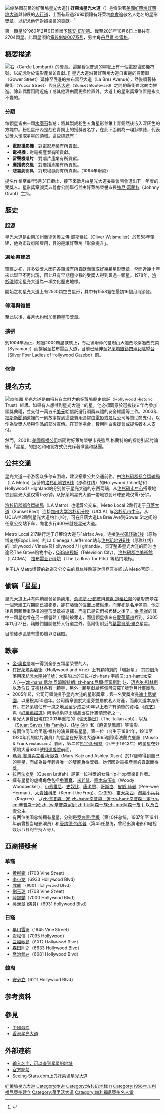 {{Expand language|1=en|time=2019-11-22T08:47:09+00:00}}
{{noteTA
|T=zh-hans:好莱坞星光大道;zh-hk:荷里活星光大道;zh-tw:好萊塢星光大道;
|G1=Show
|2=zh-hans:詹姆斯·斯图尔特; zh-hant:詹姆斯·史都華;
|3=zh-hans:柯克·道格拉斯;zh-hk:柯克·德格拉斯;zh-tw:寇克·道格拉斯;
}}
{{otheruses|星光大道}}
{{Infobox museum
| name = 好萊塢星光大道
| native_name = Hollywood Walk of Fame
| native_name_lang = 
| logo = WoF-Logo-Final-400X221.png
| logo_caption = 
| image = Hollywood Walk of Fame.jpg
| caption = 6801 好萊塢大道<br />near the [[Dolby_Theatre|Dolby Theatre]] in [[Hollywood,_California|Hollywood, California]].
| alt = 
| map_type = 
| map dot label = 
| map_caption = 
| map_alt = 
| coordinates = {{Coord|34.1016| -118.3267|display=inline}}
| former_name = 
| established = {{start date and age|1960|2|8}}
| embedded = {{Designation list|embed=yes|designation1=Los Angeles|designation1_number=194|designation1_date=July 5, 1978}}
| dissolved = 
| location = {{USA}}[[洛杉磯|洛杉磯]][[好萊塢|好萊塢]] <br /> [[好萊塢大道|好萊塢大道]]與[[葡萄樹街|葡萄樹街]]
| type = 娛樂
| collection = 
| visitors = 每年1000萬
| director = 
| president = 
| curator = 
| publictransit = {{LACMTA link logo}} [[Hollywood/Vine_station|Hollywood/Vine]] [[Hollywood/Highland_station|Hollywood/Highland]]
| network = 
| website = {{Official website|1=http://www.walkoffame.com/}}
}}[[File:Hollywood_boulevard_from_kodak_theatre.jpg|缩略图]]前面的好萊塢星光大道]]
'''好萊塢星光大道'''（{{lang-en|Hollywood Walk of Fame}}）是條沿著[[美國|美國]][[好萊塢|好萊塢]][[好萊塢大道|好萊塢大道]]與{{le|藤街|Vine_Street}}伸展的[[人行道|人行道]]，上面有超過2690顆鑲有好萊塢[[商會|商會]]追敬名人姓名的星形獎章，以紀念他們對娛樂業的貢獻。<ref name="starcount">{{cite web |url=http://www.walkoffame.com/pages/upcoming-ceremonies |title=Upcoming Star Ceremonies |website=walkoffame.com |publisher=Hollywood Chamber of Commerce |date=February 10, 2017 |archive-url=https://web.archive.org/web/20200203005543/http://www.walkoffame.com/pages/upcoming-ceremonies |archive-date=2020-02-03 |url-status=yes |access-date=February 6, 2020 }}</ref>

第一顆星於1960年2月9日頒贈予[[琼安·伍华德|琼安·伍华德]]。截至2021年10月6日上面共有2704顆星。此顆星頒給[[007|電影劇集007系列]]，男主角[[丹尼爾·克雷格|丹尼爾·克雷格]]。

== 概要描述 ==
[[File:HollywoodWalkofFameCaroleLombardsStar.jpg|右]]（Carole Lombard）的獎章。這顆看似普通的星號上有一個電影攝影機符號，以紀念對於電影產業的貢獻。]]
星光大道沿著好萊塢大道自東邊的高爾街（Gower Street）延伸至西邊的拉布雷亞大道（La Brea Avenue），然後順著絲蘭街（Yucca Street）與[[日落大道|日落大道]]（Sunset Boulevard）之間的藤街由北向南推進。除非偶爾因附近施工或其他理由而更換位置外，大道上的星形獎章位置是永久不變的。

=== 分類 ===
每顆星皆由一顆[[水磨石|水磨石]]製成：將其製成粉色五角星形並鑲上青銅然後嵌入深灰色的方塊中。粉色星形內是刻在青銅上的授獎者名字，在此下面則為一環狀標誌，代表受獎人領取星星的領域。這些標誌有：

* '''電影攝影機'''：對電影產業有所貢獻。
* '''電視機'''：對電視產業有所貢獻。
* '''留聲機唱片'''：對唱片產業有所貢獻。
* '''廣播麥克風'''：對廣播產業有所貢獻。
* '''悲喜劇面具'''：對現場戲劇有所貢獻。（1984年增設）

提名作業至每年5月31日截止，接下來數月由星光大道委員會開會選出下一年度的受獎人。星形獎章颁奖典禮會公開舉行並由好萊塢榮譽市長[[強尼·葛蘭特|強尼·葛蘭特]]（Johnny Grant）主持。

== 歷史 ==
=== 起源 ===
星光大道是由南加州藝術家[[奧立佛·威斯慕拉|奧立佛·威斯慕拉]]（Oliver Weismuller）於1958年肇建，他為市政府所雇用，目的是讓好萊塢「形象提升」。

=== 選址與建造 ===
肇建之初，許多受獎人因在各領域有所貢獻而領取好幾顆星形獎章，然而近幾十年來此舉已不再出現，因此只有早期極少數的受獎人得到超過一顆星。1978年，[[洛杉磯|洛杉磯]]認定星光大道為一項文化歷史地標。

開始之初星光大道上有2500顆空白星形，其中有1558顆在最初16個月內頒發。

=== 停滯與復振 ===
至此以後，每月大約增加兩顆星形獎章。

=== 擴張 ===
到1994年為止，超過2000顆星被裝上，而之後增添的星則由大道西段穿過西克莫（Sycamore）而擴展至拉布雷亞大道，目前已延伸至[[好萊塢銀鑄四淑女眺望台|好萊塢銀鑄四淑女眺望台]]（Silver Four Ladies of Hollywood Gazebo）前。

=== 修復 ===

== 提名方式 ==
[[File:Hollywood_Walk_of_Fame.jpg|缩略图]]
星光大道是由擁有自主財力的好萊塢歷史信託（Hollywood Historic Trust）維護。如果有人想得到星光大道上的星，他必須同意於選拔後五年內參加頒獎典禮，並支付一萬五千[[美元|美元]]給信託進行頒獎典禮的安全維護等工作。2003年[[福斯新聞頻道|福斯新聞頻道]]裡的一則故事提到這些費用通常由[[電影|電影]]或[[唱片|唱片]]公司等贊助商支付，以作為受獎人參與作品的部分[[宣傳|宣傳]]。在其他場合，費用則由後援會或提名者本人支付。

然而，2001年[[美國廣播公司|美國廣播公司]]新聞對好萊塢榮譽市長強尼·格蘭特的的採訪引起討論後，「星星」的提名和確認方式仍充斥著爭議和謎團。

== 公共交通 ==
星光大道一带游客众多停车困难，建议搭乘公共交通前往。由[[洛杉矶郡都会运输局|洛杉矶郡都会运输局]]（LA Metro）运营的[[洛杉矶地铁B线|洛杉矶地铁B线]]（原称红线）的Hollywood / Vine站和Hollywood / Highland站分别位于星光大道的东西两端。从[[洛杉矶市中心|洛杉矶市中心]]搭乘地铁到星光大道仅需15分钟，从好莱坞星光大道一带地铁到环球影城仅需7分钟。

[[洛杉矶郡都会运输局|洛杉矶郡都会运输局]]（LA Metro）也运营公交车。Metro Local 2路行走于[[日落大道|日落大道]]（Sunset Blvd）连接[[加州大学洛杉矶分校|加州大学洛杉矶分校]]（UCLA）与[[洛杉矶市中心|洛杉矶市中心]]，从UCLA坐2路到星光大道约半小时，可在日落大道La Brea Ave到Gower St之间的任意公交站下车，向北步行400米就是星光大道。

Metro Local 217路行走于好莱坞大道与Fairfax Ave，连接[[洛杉矶轻轨E线|洛杉矶轻轨E线]]（原称博览线Expo Line）的La Cienega / Jefferson站与[[洛杉矶地铁B线|洛杉矶地铁B线]]（原称红线）的Hollywood / Vine站及Hollywood / Highland站，贯穿整条星光大道的同时也途经The Grove购物中心，[[CBS电视城|CBS电视城]]（Television City），[[洛杉磯郡立美術館|洛杉磯郡立美術館]]（LACMA），[[拉布雷亚沥青坑|拉布雷亚沥青坑]]（The La Brea Tar Pits）等热门地标。

关于LA Metro运营的轨道及公交车的具体线路班次信息可查阅[https://www.metro.net/ LA Metro官网] {{Wayback|url=https://www.metro.net/ |date=20170131171921 }}。

== 偷竊「星星」 ==

星光大道上共有四顆星曾被偷摘走。[[詹姆斯·史都華|詹姆斯·史都華]]與[[柯克·道格拉斯|柯克·道格拉斯]]的星形獎章在一個營建工程期間已被移走，卻在藤街的位置上被偷走。而罪犯是名承包商，他之後與兩顆嚴重毀損的星形獎章被逮捕，而這已是它們被代替之後了。[[金·奧崔|金·奧崔]]的其中一顆星也曾在另一個營建工程時被奪走，而這顆星後來在[[愛荷華州|愛荷華州]]找到。2005年11月27日，竊賊們鋸開位於人行道之外，高爾街附近的[[葛雷哥萊·畢克|葛雷哥萊·畢克]]星星。

目前徒步區裝有攝影機以防竊賊。

== 軼事 ==
* [[金·奧崔|金·奧崔]]是唯一得到全部五顆星榮譽的人。
* 在[[好萊塢與藤街|好萊塢與藤街]]（Hollywood and Vine）上有顆特別的「環狀星」，其四個角落用來紀念[[太陽神11號|太陽神11號]]；太空船上的三位-{zh-hans:宇航员; zh-hant:太空人;}-[[尼尔·阿姆斯特朗|-{zh-hans:尼尔·阿姆斯特朗; zh-hant:尼爾·阿姆斯壯;}-]]、[[迈克尔·科林斯|迈克尔·科林斯]]以及[[伯茲·艾德林|伯茲·艾德林]]各有一顆星，另外一顆星獻給整個阿波羅11號登月計畫團隊。
* 2005年起，公司可領備授予星光大道的星形獎章；第一名受獎者是[[迪士尼樂園|迪士尼樂園]]，以慶祝其50週年。公司獎章置於大道旁並屬於私人財產，而非大道本身所有。在好萊塢佔有一席之地且至少成立50年以上者才有領獎的資格。《[[綜藝_(雜誌)|综艺]]》與《[[好萊塢报道|好萊塢报道]]》兩家娛樂界出版品也在計畫領獎者之一。
* 星光大道曾出現在2003年重拍的《[[偷天換日_(電影)|偷天換日]]》（The Italian Job），以及《[[Stuart_Saves_His_Family|Stuart Saves His Family]]》、《[[My_Gir|My Gir]]》和《[[麻雀變鳳凰|麻雀變鳳凰]]》等電影。
* 有兩位同叫哈里遜·福特的演員擁有星星。第一位{{link-en|哈里遜·福特 (默片演員)|Harrison Ford (silent film actor)|哈里遜·福特}}（出生于1884年，1910至1920年代的默片演員）的星星在好萊塢大道6665號穆索法蘭克餐廳（Musso & Frank restaurant）前面，第二位[[哈里遜·福特|哈里遜·福特]]（出生于1942年）的星星在好萊塢大道6801號[[柯達戲院|柯達戲院]]前面。
* [[瑪莉-凱特與艾希莉·歐森|瑪莉-凱特與艾希莉·歐森]]（Mary-Kate and Ashley Olsen）於17歲時得到自己的星星，而成為最年輕與唯一的[[雙胞胎|雙胞胎]]得獎者。她們因對電視產業的貢獻而得獎。
* [[拉蒂法女皇|拉蒂法女皇]]（Queen Latifah）是第一位得獎的女性Hip-Hop音樂創作者。
* 擁有星星的虛構角色包括[[兔寶寶|兔寶寶]]、[[米老鼠|米老鼠]]、[[啄木鸟伍迪|啄木鸟伍迪]]（Woody Woodpecker）、[[小熊維尼|小熊維尼]]、[[史奴比|史奴比]]、[[唐老鴨|唐老鴨]]、[[哥斯拉|哥斯拉]]、[[皮威·赫曼|皮威·赫曼]]（Pee-wee Herman）、[[大青蛙科米|大青蛙科米]]（Kermit the Frog）、[[C-3PO|C-3PO]]、[[靈犬萊西|靈犬萊西]]、[[淘氣小兵兵|淘氣小兵兵]]（Rugrats）、[[辛普森一家|-{zh:辛普森一家;zh-hans:辛普森一家;zh-hant:辛普森一家;zh-cn:辛普森一家;zh-tw:辛普森家庭;zh-hk:阿森一族;zh-mo:阿森一族;}-]]以及[[白雪公主_(1937年電影)|白雪公主]]。
* 有两位美国总统拥有星星，分别是[[罗纳德·里根|罗纳德·里根]]（第40任总统，1937年至1941年前曾担当电影演员）和[[唐纳德·特朗普|唐纳德·特朗普]]（第45任总统，曾经出演电影和电视娱乐节目的主持人等）。

== 亞裔授獎者 ==

=== 華裔 ===
* [[黄柳霜|黄柳霜]]（1708 Vine Street）
* [[李小龙|李小龙]]（6933 Hollywood Blvd）
* [[成龍|成龍]] （6801 Hollywood Blvd）
* [[劉玉玲|劉玉玲]]（1708 Vine Street）
* [[陸錫麟|陸錫麟]]（7000 Hollywood Blvd）
* [[吳漢章_(演員)|吳漢章 (演員)]]（6931 Hollywood Blvd）

=== 日裔 ===
* [[早川雪洲|早川雪洲]]（1645 Vine Street）
* [[岩松信|岩松信]]（7095 Hollywood)
* [[三船敏郎|三船敏郎]]（6912 Hollywood Blvd）
* [[森田則之|森田則之]]（6633 Hollywood Blvd）
* [[乔治·武井|喬治武井]]（6681 Hollywood Blvd）

=== 韓裔 ===
* [[安必立|安必立]]（6211 Hollywood Blvd）

== 参考资料 ==
{{reflist}}

== 參見 ==
* [[中國戲院|中國戲院]]
* [[香港星光大道|香港星光大道]]

== 外部連結 ==
* [http://www.walkoffame.com/starfinder 输入名字，可以查到星星的地址]{{Wayback|url=http://www.walkoffame.com/starfinder |date=20130723161017 }}
* [http://www.hollywoodchamber.net/ 官方網站]{{Wayback|url=http://www.hollywoodchamber.net/ |date=20060613011948 }}
* Seeing-Stars.com上的[https://web.archive.org/web/20101101123842/http://www.seeing-stars.com/Immortalized/WalkOfFame.shtml 好萊塢星光大道]

[[Category:好萊塢星光大道|]]
[[Category:步道|Category:步道]]
[[Category:洛杉矶地标|Category:洛杉矶地标]]
[[Category:好萊塢歷史和文化|H]]
[[Category:1958年加利福尼亞州建立|Category:1958年加利福尼亞州建立]]
[[Category:荷里活大道|Category:荷里活大道]]
[[Category:加利福尼亞州名人堂|Category:加利福尼亞州名人堂]]